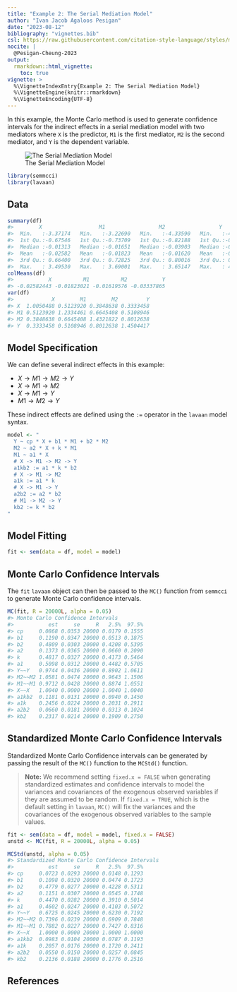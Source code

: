 ```yaml
---
title: "Example 2: The Serial Mediation Model"
author: "Ivan Jacob Agaloos Pesigan"
date: "2023-08-12"
bibliography: "vignettes.bib"
csl: https://raw.githubusercontent.com/citation-style-language/styles/master/apa.csl
nocite: |
  @Pesigan-Cheung-2023
output:
  rmarkdown::html_vignette:
    toc: true
vignette: >
  %\VignetteIndexEntry{Example 2: The Serial Mediation Model}
  %\VignetteEngine{knitr::rmarkdown}
  %\VignetteEncoding{UTF-8}
---
```


<!-- vignettes/example-2-serial.Rmd is generated from .setup/vignettes/example-2-serial.Rmd.orig. Please edit that file -->





In this example,
the Monte Carlo method is used to generate confidence intervals
for the indirect effects in a serial mediation model with two mediators
where `X` is the predictor, `M1` is the first mediator, `M2` is the second mediator,
and `Y` is the dependent variable.

![The Serial Mediation Model](https://raw.githubusercontent.com/jeksterslab/semmcci/main/.setup/latex/figures/png/serial.png)


```r
library(semmcci)
library(lavaan)
```

## Data




```r
summary(df)
#>        X                  M1                 M2                 Y           
#>  Min.   :-3.37174   Min.   :-3.22690   Min.   :-4.33590   Min.   :-4.29019  
#>  1st Qu.:-0.67546   1st Qu.:-0.73709   1st Qu.:-0.82188   1st Qu.:-0.86035  
#>  Median :-0.01313   Median :-0.01651   Median :-0.03903   Median :-0.02704  
#>  Mean   :-0.02582   Mean   :-0.01823   Mean   :-0.01620   Mean   :-0.03338  
#>  3rd Qu.: 0.66400   3rd Qu.: 0.72825   3rd Qu.: 0.80016   3rd Qu.: 0.81721  
#>  Max.   : 3.49530   Max.   : 3.69001   Max.   : 3.65147   Max.   : 4.05239
colMeans(df)
#>           X          M1          M2           Y 
#> -0.02582443 -0.01823021 -0.01619576 -0.03337865
var(df)
#>            X        M1        M2         Y
#> X  1.0050488 0.5123920 0.3848638 0.3333458
#> M1 0.5123920 1.2334461 0.6645408 0.5108946
#> M2 0.3848638 0.6645408 1.4321822 0.8012638
#> Y  0.3333458 0.5108946 0.8012638 1.4504417
```

## Model Specification

We can define several indirect effects in this example:

  - $X \rightarrow M1 \rightarrow M2 \rightarrow Y$
  - $X \rightarrow M1 \rightarrow M2$
  - $X \rightarrow M1 \rightarrow Y$
  - $M1 \rightarrow M2 \rightarrow Y$

These indirect effects are defined using the `:=` operator
in the `lavaan` model syntax.


```r
model <- "
  Y ~ cp * X + b1 * M1 + b2 * M2
  M2 ~ a2 * X + k * M1
  M1 ~ a1 * X
  # X -> M1 -> M2 -> Y
  a1kb2 := a1 * k * b2
  # X -> M1 -> M2
  a1k := a1 * k
  # X -> M1 -> Y
  a2b2 := a2 * b2
  # M1 -> M2 -> Y
  kb2 := k * b2
"
```

## Model Fitting


```r
fit <- sem(data = df, model = model)
```

## Monte Carlo Confidence Intervals

The `fit` `lavaan` object can then be passed to the `MC()` function from `semmcci`
to generate Monte Carlo confidence intervals.


```r
MC(fit, R = 20000L, alpha = 0.05)
#> Monte Carlo Confidence Intervals
#>           est     se     R   2.5%  97.5%
#> cp     0.0868 0.0353 20000 0.0179 0.1555
#> b1     0.1190 0.0347 20000 0.0513 0.1875
#> b2     0.4809 0.0303 20000 0.4208 0.5395
#> a2     0.1373 0.0365 20000 0.0660 0.2090
#> k      0.4817 0.0327 20000 0.4173 0.5464
#> a1     0.5098 0.0312 20000 0.4482 0.5705
#> Y~~Y   0.9744 0.0436 20000 0.8902 1.0611
#> M2~~M2 1.0581 0.0474 20000 0.9643 1.1506
#> M1~~M1 0.9712 0.0428 20000 0.8874 1.0551
#> X~~X   1.0040 0.0000 20000 1.0040 1.0040
#> a1kb2  0.1181 0.0131 20000 0.0940 0.1450
#> a1k    0.2456 0.0224 20000 0.2031 0.2911
#> a2b2   0.0660 0.0181 20000 0.0313 0.1024
#> kb2    0.2317 0.0214 20000 0.1909 0.2750
```

## Standardized Monte Carlo Confidence Intervals

Standardized Monte Carlo Confidence intervals can be generated by passing the result of the `MC()` function to the `MCStd()` function.

> **Note:** We recommend setting `fixed.x = FALSE`
> when generating standardized estimates and confidence intervals
> to model the variances and covariances of the exogenous observed variables
> if they are assumed to be random.
> If `fixed.x = TRUE`, which is the default setting in `lavaan`,
> `MC()` will fix the variances and the covariances
> of the exogenous observed variables to the sample values.


```r
fit <- sem(data = df, model = model, fixed.x = FALSE)
unstd <- MC(fit, R = 20000L, alpha = 0.05)
```


```r
MCStd(unstd, alpha = 0.05)
#> Standardized Monte Carlo Confidence Intervals
#>           est     se     R   2.5%  97.5%
#> cp     0.0723 0.0293 20000 0.0148 0.1293
#> b1     0.1098 0.0320 20000 0.0474 0.1723
#> b2     0.4779 0.0277 20000 0.4228 0.5311
#> a2     0.1151 0.0307 20000 0.0545 0.1748
#> k      0.4470 0.0282 20000 0.3910 0.5014
#> a1     0.4602 0.0247 20000 0.4103 0.5072
#> Y~~Y   0.6725 0.0245 20000 0.6230 0.7192
#> M2~~M2 0.7396 0.0239 20000 0.6909 0.7848
#> M1~~M1 0.7882 0.0227 20000 0.7427 0.8316
#> X~~X   1.0000 0.0000 20000 1.0000 1.0000
#> a1kb2  0.0983 0.0104 20000 0.0787 0.1193
#> a1k    0.2057 0.0176 20000 0.1720 0.2411
#> a2b2   0.0550 0.0150 20000 0.0257 0.0845
#> kb2    0.2136 0.0188 20000 0.1776 0.2516
```

## References
